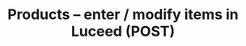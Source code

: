 ---
title: 'Products – enter / modify items in Luceed (POST)'
openapi: 'POST /datasnap/rest/artikli/snimi'
---